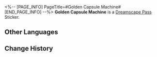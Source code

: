 <%-- [PAGE_INFO]
PageTitle=#Golden Capsule Machine#
[END_PAGE_INFO] --%>
{{Stub|Location information}}
{{Item Infobox
|id          = 223201
|image       = Dreamscape Pass Sticker Golden Capsule Machine.png
|type        = Dreamscape Pass Sticker
|type2       = Amusing Ourselves to Death Stickers
|invCategory = 
|rarity      = 4
|effect      = Digital stickers that can be used to decorate the pages of the Dreamtour Handbook. They come in many different styles.
|description = 
|source1     = [[Visit the giant Golden Capsule Machine]]
}}
{{Description|People who are qualified to get a capsule have probably all already made it in life.}}
'''Golden Capsule Machine''' is a [[Dreamscape Pass]] Sticker.

==Other Languages==
{{Other Languages
|en   = Golden Capsule Machine
|zhs  = 黄金扭蛋机
|zht  = 黃金扭蛋機
|ja   = 黄金ガチャマシン
|ko   = 황금 뽑기 기계
|es   = Máquina de bolas doradas
|fr   = Distributeur de capsule d'or
|ru   = Золотой гачапон
|th   = ตู้กาชาประกายทอง
|vi   = Máy Quay Trứng Vàng
|de   = Goldener Gacha-Automat
|id   = Mesin Kapsul Emas
|pt   = Máquina de Cápsulas Dourada
}}

==Change History==
{{Change History|2.0}}
